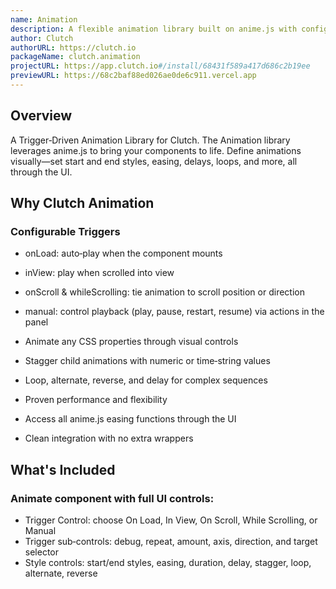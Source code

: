 ```yaml
---
name: Animation
description: A flexible animation library built on anime.js with configurable triggers.
author: Clutch
authorURL: https://clutch.io
packageName: clutch.animation
projectURL: https://app.clutch.io#/install/68431f589a417d686c2b19ee
previewURL: https://68c2baf88ed026ae0de6c911.vercel.app
---
```


## Overview

A Trigger‑Driven Animation Library for Clutch. The Animation library leverages anime.js to bring your components to life. Define animations visually—set start and end styles, easing, delays, loops, and more, all through the UI.

## Why Clutch Animation

### Configurable Triggers

- onLoad: auto‑play when the component mounts
- inView: play when scrolled into view
- onScroll & whileScrolling: tie animation to scroll position or direction
- manual: control playback (play, pause, restart, resume) via actions in the panel

- Animate any CSS properties through visual controls
- Stagger child animations with numeric or time‑string values
- Loop, alternate, reverse, and delay for complex sequences

- Proven performance and flexibility
- Access all anime.js easing functions through the UI
- Clean integration with no extra wrappers

## What's Included

### Animate component with full UI controls:

- Trigger Control: choose On Load, In View, On Scroll, While Scrolling, or Manual
- Trigger sub‑controls: debug, repeat, amount, axis, direction, and target selector
- Style controls: start/end styles, easing, duration, delay, stagger, loop, alternate, reverse
